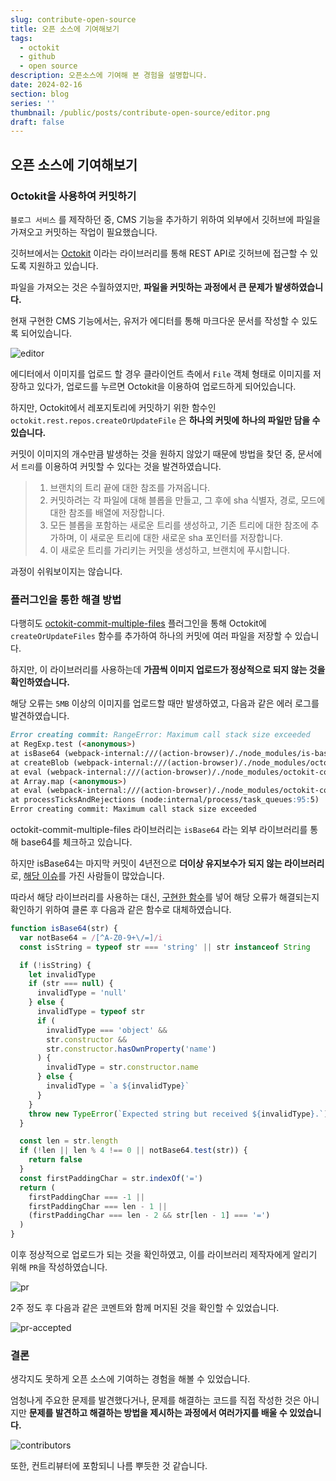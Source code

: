 ---
slug: contribute-open-source
title: 오픈 소스에 기여해보기
tags:
  - octokit
  - github
  - open source
description: 오픈소스에 기여해 본 경험을 설명합니다.
date: 2024-02-16
section: blog
series: ''
thumbnail: /public/posts/contribute-open-source/editor.png
draft: false
---

## 오픈 소스에 기여해보기

### Octokit을 사용하여 커밋하기

`블로그 서비스` 를 제작하던 중, CMS 기능을 추가하기 위하여 외부에서 깃허브에 파일을 가져오고 커밋하는 작업이 필요했습니다.

깃허브에서는 [Octokit](https://github.com/octokit/rest.js) 이라는 라이브러리를 통해 REST API로 깃허브에 접근할 수 있도록 지원하고 있습니다.

파일을 가져오는 것은 수월하였지만, **파일을 커밋하는 과정에서 큰 문제가 발생하였습니다.**

현재 구현한 CMS 기능에서는, 유저가 에디터를 통해 마크다운 문서를 작성할 수 있도록 되어있습니다.

![editor](/public/posts/contribute-open-source/editor.png)

에디터에서 이미지를 업로드 할 경우 클라이언트 측에서 `File` 객체 형태로 이미지를 저장하고 있다가, 업로드를 누르면 Octokit을 이용하여 업로드하게 되어있습니다.

하지만, Octokit에서 레포지토리에 커밋하기 위한 함수인 `octokit.rest.repos.createOrUpdateFile` 은 **하나의 커밋에 하나의 파일만 담을 수 있습니다.**

커밋이 이미지의 개수만큼 발생하는 것을 원하지 않았기 때문에 방법을 찾던 중, 문서에서 `트리`를 이용하여 커밋할 수 있다는 것을 발견하였습니다.

> 1. 브랜치의 트리 끝에 대한 참조를 가져옵니다.
> 2. 커밋하려는 각 파일에 대해 블롭을 만들고, 그 후에 sha 식별자, 경로, 모드에 대한 참조를 배열에 저장합니다.
> 3. 모든 블롭을 포함하는 새로운 트리를 생성하고, 기존 트리에 대한 참조에 추가하며, 이 새로운 트리에 대한 새로운 sha 포인터를 저장합니다.
> 4. 이 새로운 트리를 가리키는 커밋을 생성하고, 브랜치에 푸시합니다.

과정이 쉬워보이지는 않습니다.

### 플러그인을 통한 해결 방법

다행히도 [octokit-commit-multiple-files](https://github.com/mheap/octokit-commit-multiple-files) 플러그인을 통해 Octokit에 `createOrUpdateFiles` 함수를 추가하여 하나의 커밋에 여러 파일을 저장할 수 있습니다.

하지만, 이 라이브러리를 사용하는데 **가끔씩 이미지 업로드가 정상적으로 되지 않는 것을 확인하였습니다.**

해당 오류는 `5MB` 이상의 이미지를 업로드할 때만 발생하였고, 다음과 같은 에러 로그를 발견하였습니다.

```markdown title="Error log"
Error creating commit: RangeError: Maximum call stack size exceeded
at RegExp.test (<anonymous>)
at isBase64 (webpack-internal:///(action-browser)/./node_modules/is-base64/is-base64.js:24:52)
at createBlob (webpack-internal:///(action-browser)/./node_modules/octokit-commit-multiple-files/create-or-update-files.js:181:14)
at eval (webpack-internal:///(action-browser)/./node_modules/octokit-commit-multiple-files/create-or-update-files.js:95:47)
at Array.map (<anonymous>)
at eval (webpack-internal:///(action-browser)/./node_modules/octokit-commit-multiple-files/create-or-update-files.js:87:45)
at processTicksAndRejections (node:internal/process/task_queues:95:5)
Error creating commit: Maximum call stack size exceeded
```

octokit-commit-multiple-files 라이브러리는 `isBase64` 라는 외부 라이브러리를 통해 base64를 체크하고 있습니다.

하지만 isBase64는 마지막 커밋이 4년전으로 **더이상 유지보수가 되지 않는 라이브러리**로, [해당 이슈](https://github.com/miguelmota/is-base64/issues/10)를 가진 사람들이 많았습니다.

따라서 해당 라이브러리를 사용하는 대신, [구현한 함수](https://github.com/webdriverio/webdriverio/issues/5208#issuecomment-613029075)를 넣어 해당 오류가 해결되는지 확인하기 위하여 클론 후 다음과 같은 함수로 대체하였습니다.

```js title="isBase64"
function isBase64(str) {
  var notBase64 = /[^A-Z0-9+\/=]/i
  const isString = typeof str === 'string' || str instanceof String

  if (!isString) {
    let invalidType
    if (str === null) {
      invalidType = 'null'
    } else {
      invalidType = typeof str
      if (
        invalidType === 'object' &&
        str.constructor &&
        str.constructor.hasOwnProperty('name')
      ) {
        invalidType = str.constructor.name
      } else {
        invalidType = `a ${invalidType}`
      }
    }
    throw new TypeError(`Expected string but received ${invalidType}.`)
  }

  const len = str.length
  if (!len || len % 4 !== 0 || notBase64.test(str)) {
    return false
  }
  const firstPaddingChar = str.indexOf('=')
  return (
    firstPaddingChar === -1 ||
    firstPaddingChar === len - 1 ||
    (firstPaddingChar === len - 2 && str[len - 1] === '=')
  )
}
```

이후 정상적으로 업로드가 되는 것을 확인하였고, 이를 라이브러리 제작자에게 알리기 위해 `PR`을 작성하였습니다.

![pr](/public/posts/contribute-open-source/pr.png)

2주 정도 후 다음과 같은 코멘트와 함께 머지된 것을 확인할 수 있었습니다.

![pr-accepted](/public/posts/contribute-open-source/pr-accepted.png)

### 결론

생각지도 못하게 오픈 소스에 기여하는 경험을 해볼 수 있었습니다.

엄청나게 주요한 문제를 발견했다거나, 문제를 해결하는 코드를 직접 작성한 것은 아니지만 **문제를 발견하고 해결하는 방법을 제시하는 과정에서 여러가지를 배울 수 있었습니다.**

![contributors](/public/posts/contribute-open-source/contributors.png)

또한, 컨트리뷰터에 포함되니 나름 뿌듯한 것 같습니다.
